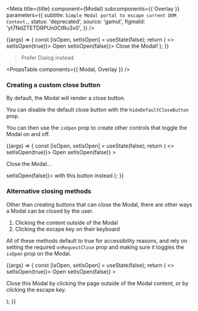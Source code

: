 

<Meta
  title={title}
  component={Modal}
  subcomponents={{ Overlay }}
  parameters={{
    subtitle: `Simple Modal portal to escape current DOM Context.`,
    status: 'deprecated',
    source: 'gamut',
    figmaId: 'yt7NdZTETDRPUn0CtRu3v0',
  }}
/>

<Canvas>
  <Story name="Modal">
    {(args) => {
      const [isOpen, setIsOpen] = useState(false);
      return (
        <>
          <ButtonDeprecated onClick={() => setIsOpen(true)}>
            Open
          </ButtonDeprecated>
          <Modal isOpen={isOpen} onRequestClose={() => setIsOpen(false)}>
            Close the Modal!
          </Modal>
        </>
      );
    }}
  </Story>
</Canvas>

> Prefer <LinkTo kind="Molecules/Dialog" story="Dialog">Dialog</LinkTo> instead.

<PropsTable components={{ Modal, Overlay }} />

### Creating a custom close button

By default, the Modal will render a close button.

You can disable the default close button with the `hideDefaultCloseButton` prop.

You can then use the `isOpen` prop to create other controls that toggle the Modal on and off.

<Canvas>
  <Story name="Without Close Default">
    {(args) => {
      const [isOpen, setIsOpen] = useState(false);
      return (
        <>
          <ButtonDeprecated onClick={() => setIsOpen(true)}>
            Open
          </ButtonDeprecated>
          <Modal
            isOpen={isOpen}
            hideDefaultCloseButton
            onRequestClose={() => setIsOpen(false)}
          >
            <p>Close the Modal...</p>
            <ButtonDeprecated block onClick={() => setIsOpen(false)}>
              with this button instead
            </ButtonDeprecated>
          </Modal>
        </>
      );
    }}
  </Story>
</Canvas>

### Alternative closing methods

Other than creating buttons that can close the Modal, there are other ways a Modal can be closed by the user.

1. Clicking the content outside of the Modal
2. Clicking the escape key on their keyboard

All of these methods default to true for accessibility reasons, and rely on setting the required `onRequestClose` prop and making sure it toggles the `isOpen` prop on the Modal.

<Canvas>
  <Story name="Clicking Outside">
    {(args) => {
      const [isOpen, setIsOpen] = useState(false);
      return (
        <>
          <ButtonDeprecated onClick={() => setIsOpen(true)}>
            Open
          </ButtonDeprecated>
          <Modal
            isOpen={isOpen}
            hideDefaultCloseButton
            onRequestClose={() => setIsOpen(false)}
          >
            <p>
              Close this Modal by clicking the page outside of the Modal
              content, or by clicking the escape key.
            </p>
          </Modal>
        </>
      );
    }}
  </Story>
</Canvas>

